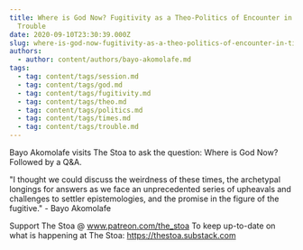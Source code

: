 ```yaml
---
title: Where is God Now? Fugitivity as a Theo-Politics of Encounter in Times of
  Trouble
date: 2020-09-10T23:30:39.000Z
slug: where-is-god-now-fugitivity-as-a-theo-politics-of-encounter-in-times-of-trouble
authors:
  - author: content/authors/bayo-akomolafe.md
tags:
  - tag: content/tags/session.md
  - tag: content/tags/god.md
  - tag: content/tags/fugitivity.md
  - tag: content/tags/theo.md
  - tag: content/tags/politics.md
  - tag: content/tags/times.md
  - tag: content/tags/trouble.md
---
```


Bayo Akomolafe visits The Stoa to ask the question: Where is God Now? Followed by a Q&A.

"I thought we could discuss the weirdness of these times, the archetypal longings for answers as we face an unprecedented series of upheavals and challenges to settler epistemologies, and the promise in the figure of the fugitive." - Bayo Akomolafe

Support The Stoa @ www.patreon.com/the_stoa
To keep up-to-date on what is happening at The Stoa: https://thestoa.substack.com

